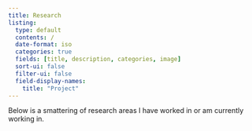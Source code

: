 ```yaml
---
title: Research
listing: 
  type: default
  contents: /
  date-format: iso
  categories: true
  fields: [title, description, categories, image]
  sort-ui: false
  filter-ui: false
  field-display-names: 
    title: "Project"
---
```


Below is a smattering of research areas I have worked in or am currently working in.
